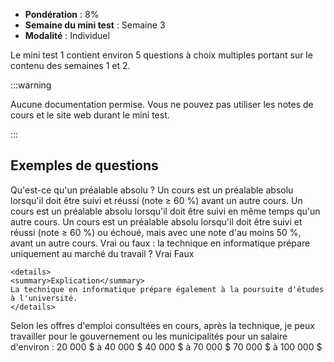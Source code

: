 
- **Pondération** : 8%
- **Semaine du mini test** : Semaine 3
- **Modalité** : Individuel

Le mini test 1 contient environ 5 questions à choix multiples portant sur le
contenu des semaines 1 et 2.

:::warning

Aucune documentation permise. Vous ne pouvez pas utiliser les notes de cours et le site web durant le mini test.

:::

## Exemples de questions

<MultipleChoiceTabs>
<MultipleChoice>
    Qu'est-ce qu'un préalable absolu ?
    <MultipleChoiceOption isCorrect>
        Un cours est un préalable absolu lorsqu'il doit être suivi et réussi (note ≥ 60 %) avant un autre cours.
    </MultipleChoiceOption>
    <MultipleChoiceOption>
        Un cours est un préalable absolu lorsqu'il doit être suivi en même temps qu'un autre cours.
    </MultipleChoiceOption>
    <MultipleChoiceOption>
        Un cours est un préalable absolu lorsqu'il doit être suivi et réussi (note ≥ 60 %) ou
        échoué, mais avec une note d'au moins 50 %, avant un autre cours.
    </MultipleChoiceOption>
</MultipleChoice>
<MultipleChoice>
    Vrai ou faux : la technique en informatique prépare uniquement au marché du travail ?
    <MultipleChoiceOption>
        Vrai
    </MultipleChoiceOption>
    <MultipleChoiceOption isCorrect>
        Faux
    </MultipleChoiceOption>

    <details>
    <summary>Explication</summary>
    La technique en informatique prépare également à la poursuite d'études à l'université.
    </details>

</MultipleChoice>
<MultipleChoice>
    Selon les offres d'emploi consultées en cours, après la technique, je peux travailler pour le gouvernement ou les municipalités
    pour un salaire d'environ :
    <MultipleChoiceOption>
        20 000 $ à 40 000 $
    </MultipleChoiceOption>
    <MultipleChoiceOption isCorrect>
        40 000 $ à 70 000 $
    </MultipleChoiceOption>
    <MultipleChoiceOption>
        70 000 $ à 100 000 $
    </MultipleChoiceOption>
</MultipleChoice>
</MultipleChoiceTabs>